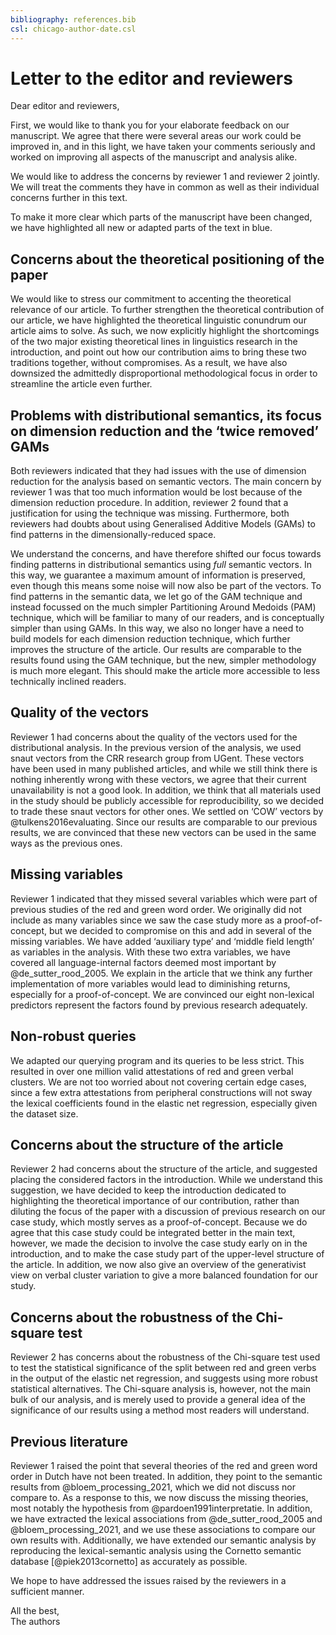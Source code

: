 ```yaml
---
bibliography: references.bib
csl: chicago-author-date.csl
---
```



# Letter to the editor and reviewers

Dear editor and reviewers,

First, we would like to thank you for your elaborate feedback on our manuscript. We agree that there were several areas our work could be improved in, and in this light, we have taken your comments seriously and worked on improving all aspects of the manuscript and analysis alike.

We would like to address the concerns by reviewer 1 and reviewer 2 jointly. We will treat the comments they have in common as well as their individual concerns further in this text.

To make it more clear which parts of the manuscript have been changed, we have highlighted all new or adapted parts of the text in blue.

## Concerns about the theoretical positioning of the paper

We would like to stress our commitment to accenting the theoretical relevance of our article. To further strengthen the theoretical contribution of our article, we have highlighted the theoretical linguistic conundrum our article aims to solve. As such, we now explicitly highlight the shortcomings of the two major existing theoretical lines in linguistics research in the introduction, and point out how our contribution aims to bring these two traditions together, without compromises. As a result, we have also downsized the admittedly disproportional methodological focus in order to streamline the article even further.

## Problems with distributional semantics, its focus on dimension reduction and the 'twice removed' GAMs

Both reviewers indicated that they had issues with the use of dimension reduction for the analysis based on semantic vectors. The main concern by reviewer 1 was that too much information would be lost because of the dimension reduction procedure. In addition, reviewer 2 found that a justification for using the technique was missing. Furthermore, both reviewers had doubts about using Generalised Additive Models (GAMs) to find patterns in the dimensionally-reduced space.

We understand the concerns, and have therefore shifted our focus towards finding patterns in distributional semantics using *full* semantic vectors. In this way, we guarantee a maximum amount of information is preserved, even though this means some noise will now also be part of the vectors. To find patterns in the semantic data, we let go of the GAM technique and instead focussed on the much simpler Partitioning Around Medoids (PAM) technique, which will be familiar to many of our readers, and is conceptually simpler than using GAMs. In this way, we also no longer have a need to build models for each dimension reduction technique, which further improves the structure of the article. Our results are comparable to the results found using the GAM technique, but the new, simpler methodology is much more elegant. This should make the article more accessible to less technically inclined readers.

## Quality of the vectors

Reviewer 1 had concerns about the quality of the vectors used for the distributional analysis. In the previous version of the analysis, we used snaut vectors from the CRR research group from UGent. These vectors have been used in many published articles, and while we still think there is nothing inherently wrong with these vectors, we agree that their current unavailability is not a good look. In addition, we think that all materials used in the study should be publicly accessible for reproducibility, so we decided to trade these snaut vectors for other ones. We settled on 'COW' vectors by @tulkens2016evaluating. Since our results are comparable to our previous results, we are convinced that these new vectors can be used in the same ways as the previous ones.

## Missing variables

Reviewer 1 indicated that they missed several variables which were part of previous studies of the red and green word order. We originally did not include as many variables since we saw the case study more as a proof-of-concept, but we decided to compromise on this and add in several of the missing variables. We have added 'auxiliary type' and 'middle field length' as variables in the analysis. With these two extra variables, we have covered all language-internal factors deemed most important by @de_sutter_rood_2005. We explain in the article that we think any further implementation of more variables would lead to diminishing returns, especially for a proof-of-concept. We are convinced our eight non-lexical predictors represent the factors found by previous research adequately.

## Non-robust queries

We adapted our querying program and its queries to be less strict. This resulted in over one million valid attestations of red and green verbal clusters. We are not too worried about not covering certain edge cases, since a few extra attestations from peripheral constructions will not sway the lexical coefficients found in the elastic net regression, especially given the dataset size.

## Concerns about the structure of the article

Reviewer 2 had concerns about the structure of the article, and suggested placing the considered factors in the introduction. While we understand this suggestion, we have decided to keep the introduction dedicated to highlighting the theoretical importance of our contribution, rather than diluting the focus of the paper with a discussion of previous research on our case study, which mostly serves as a proof-of-concept. Because we do agree that this case study could be integrated better in the main text, however, we made the decision to involve the case study early on in the introduction, and to make the case study part of the upper-level structure of the article. In addition, we now also give an overview of the generativist view on verbal cluster variation to give a more balanced foundation for our study.

## Concerns about the robustness of the Chi-square test

Reviewer 2 has concerns about the robustness of the Chi-square test used to test the statistical significance of the split between red and green verbs in the output of the elastic net regression, and suggests using more robust statistical alternatives. The Chi-square analysis is, however, not the main bulk of our analysis, and is merely used to provide a general idea of the significance of our results using a method most readers will understand.

## Previous literature

Reviewer 1 raised the point that several theories of the red and green word order in Dutch have not been treated. In addition, they point to the semantic results from @bloem_processing_2021, which we did not discuss nor compare to. As a response to this, we now discuss the missing theories, most notably the hypothesis from @pardoen1991interpretatie. In addition, we have extracted the lexical associations from @de_sutter_rood_2005 and @bloem_processing_2021, and we use these associations to compare our own results with. Additionally, we have extended our semantic analysis by reproducing the lexical-semantic analysis using the Cornetto semantic database [@piek2013cornetto] as accurately as possible.

We hope to have addressed the issues raised by the reviewers in a sufficient manner.

All the best,  
The authors